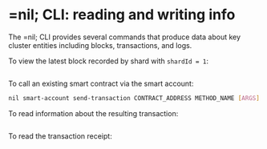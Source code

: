 # =nil; CLI: reading and writing info

The =nil; CLI provides several commands that produce data about key cluster entities including blocks, transactions, and logs.

To view the latest block recorded by shard with `shardId = 1`:

```bash file=../../tests/commands.mjs start=startLatestBlock end=endLatestBlock
```

To call an existing smart contract via the smart account:

```bash
nil smart-account send-transaction CONTRACT_ADDRESS METHOD_NAME [ARGS] --abi path/to/contract.abi
```

To read information about the resulting transaction:

```bash file=../../tests/reading-and-writing.test.mjs start=startTransactionRead end=endTransactionRead
```

To read the transaction receipt:

```bash file=../../tests/reading-and-writing.test.mjs start=startReceiptRead end=endReceiptRead
```
